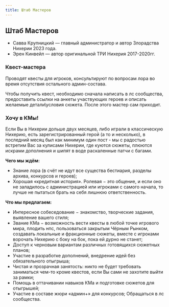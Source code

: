 ```yaml
---
title: Штаб Мастеров
---
```


## Штаб Мастеров
* Савва Крупницкий — главный администратор и автор Злорадства Нихерии 2023 года.
* Эрен Кинвейл — автор оригинальной ТРИ Нихерия 2017-2020гг.

### Квест-мастера
Проводят квесты для игроков, консультируют по вопросам лора во время отсутствия остального админ-состава.

Чтобы получить квест, необходимо сначала написать в лс сообщества, предоставить ссылки на анкеты участвующих героев и описать желаемые детали\условия сюжета. После этого мастер сам приходит.

### Хочу в КМы!
Если Вы в Нихерии дольше двух месяцев, либо играли в классическую Нихерию, есть зарегистрированный герой (а то и несколько), в последний месяц был как минимум один пост - мы с радостью встретим Вас за кулисами Нихерии, где куются сюжеты, плюются искрами дополнения и шипят в воде раскаленные патчи с багами.

**Чего мы ждём:**
* Знание лора (в счёт не идут все существа бестиария, разделы архива, конкурсов и героев);
* Хорошая «кредитная история». Ролевая − это общение, и если оно не заладилось с администрацией или игроками с самого начала, то лучше не пытаться брать на себя лишнюю ответственность.

**Что мы предлагаем:**
* Интересное собеседование − знакомство, творческие задания, выявление вашего стиля;
* Звание КМа − возможность вести квесты в любой точке игрового мира, плодить нпс, пользоваться закрытым Чёрным Рынком, создавать локальные и фракционные сюжеты, вместе с игроками ворочать Нихерию с боку на бок, пока ей дурно не станет;
* Доступ к черновым вариантам различных готовящихся сюжетных планов;
* Участие в разработке дополнений, внедрение идей без обязательного отыгрыша;
* Чистая и прозрачная занятость: никто не будет требовать заниматься чем-то кроме квестов, если Вы сами не захотите выйти за рамки;
* Помощь в оттачивании навыков КМа и подготовке сюжетов для отыгрышей;
* Участие в составе жюри «админ+» для конкурсов; Обращаться в лс сообщества.